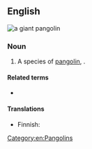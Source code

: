 ==English==
[[File:Manis gigantea 01 by Line1.JPG|thumb|a '''giant pangolin''']]
{{wikipedia|giant pangolin}}

===Noun===
{{en-noun}}

# A species of [[pangolin]], {{taxlink|Manis gigantea|species|noshow=1}}.

====Related terms====
* {{l|en|pangolin}}

====Translations====
{{trans-top|species}}
* Finnish: {{t|fi|jättiläismuurahaiskäpy}}
{{trans-mid}}
{{trans-bottom}}

[[Category:en:Pangolins]]